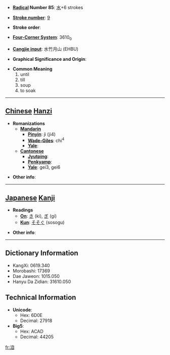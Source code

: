 * '''[[Wiktionary:Chinese radical index| Radical]] Number 85''': [[Wiktionary:Chinese radical index 水|水]]+6 strokes

* '''[[Wiktionary:Chinese total strokes index|Stroke number]]''': [[Wiktionary:Chinese total strokes index 9|9]]

* '''Stroke order''': 

* '''[[Wiktionary:Chinese four corner index|Four-Corner System]]''': 3610<sub>0</sub>

* '''[[Wiktionary:Chinese Cangjie index|Cangjie input]]''': 水竹月山 (EHBU)

* '''Graphical Significance and Origin''': 

* '''Common Meaning'''
*#until
*# till
*# soup
*# to soak


----

== [[Chinese]] [[Hanzi]] ==

* '''Romanizations'''
** '''[[Mandarin]]'''
*** '''[[Pinyin]]''': jì (ji4)
*** '''[[Wade-Giles]]''': chi<sup>4</sup>
*** '''[[Yale]]''': 
** '''[[Cantonese]]'''
*** '''[[Jyutping]]''':
*** '''[[Penkyamp]]''': 
*** '''[[Yale]]''': gei3, gei6

* '''Other info''': 

----

== [[Japanese]] [[Kanji]] ==

* '''Readings'''
** '''[[On]]''': [[き]] (ki), [[ぎ]] (gi)
** '''[[Kun]]''': [[そそぐ]] (sosogu)

* '''Other info''':  

----

== Dictionary Information ==

* KangXi: 0619.340
* Morobashi: 17369
* Dae Jaweon: 1015.050
* Hanyu Da Zidian: 31610.050

== Technical Information ==

* '''Unicode''':
** Hex: 6D0E
** Decimal: 27918
* '''Big5''':
** Hex: ACAD
** Decimal: 44205

[[fr:洎]]
